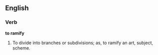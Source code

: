 ==English==

===Verb===

'''to ramify'''

#To divide into branches or subdivisions; as, to ramify an art, subject, scheme.
